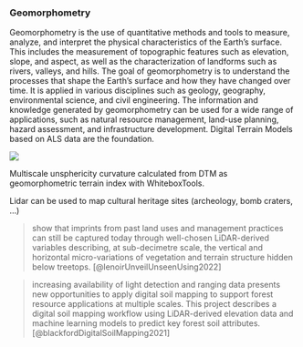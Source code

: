 
### Geomorphometry

Geomorphometry is the use of quantitative methods and tools to measure, analyze, and interpret the physical characteristics of the Earth's surface. This includes the measurement of topographic features such as elevation, slope, and aspect, as well as the characterization of landforms such as rivers, valleys, and hills. The goal of geomorphometry is to understand the processes that shape the Earth's surface and how they have changed over time.
It is applied in various disciplines such as geology, geography, environmental science, and civil engineering. The information and knowledge generated by geomorphometry can be used for a wide range of applications, such as natural resource management, land-use planning, hazard assessment, and infrastructure development. Digital Terrain Models based on ALS data are the foundation.

::: {#fig-geomorphometry}
![](https://www.whiteboxgeo.com/manual/wbt_book/img/multiscale_unsphericity_scale_mosaic.png)

Multiscale unsphericity curvature calculated from DTM as geomorphometric terrain index with WhiteboxTools.
:::

Lidar can be used to map cultural heritage sites (archeology, bomb craters, ...)

> show that imprints from past land uses and management practices can still be captured today through well-chosen LiDAR-derived variables describing, at sub-decimetre scale, the vertical and horizontal micro-variations of vegetation and terrain structure hidden below treetops.  [@lenoirUnveilUnseenUsing2022]

> increasing availability of light detection and ranging data presents new opportunities to apply digital soil mapping to support forest resource applications at multiple scales. This project describes a digital soil mapping workflow using LiDAR-derived elevation data and machine learning models  to predict key forest soil attributes. [@blackfordDigitalSoilMapping2021]